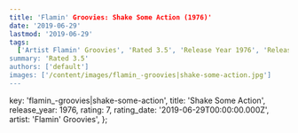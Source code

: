 ```yaml
---
title: 'Flamin' Groovies: Shake Some Action (1976)'
date: '2019-06-29'
lastmod: '2019-06-29'
tags:
  ['Artist Flamin' Groovies', 'Rated 3.5', 'Release Year 1976', 'Release Decade 1970']
summary: 'Rated 3.5'
authors: ['default']
images: ['/content/images/flamin_-groovies|shake-some-action.jpg']
---
```


  key: 'flamin_-groovies|shake-some-action',
  title: 'Shake Some Action',
  release_year: 1976,
  rating: 7,
  rating_date: '2019-06-29T00:00:00.000Z',
  artist: 'Flamin' Groovies',
};

<MusicRating data={data} />
